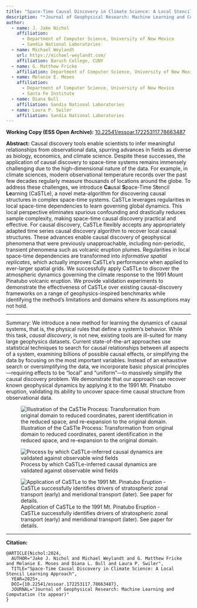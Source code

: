 ```yaml
---
title: "Space-Time Causal Discovery in Climate Science: A Local Stencil Learning Approach"
description: "*Journal of Geophysical Research: Machine Learning and Computation* (to appear)"
author:
  - name: J. Jake Nichol
    affiliation: 
      - Department of Computer Science, University of New Mexico
      - Sandia National Laboratories
  - name: Michael Weylandt
    url: https://michael-weylandt.com/
    affiliation: Baruch College, CUNY
  - name: G. Matthew Fricke
    affiliation: Department of Computer Science, University of New Mexico
  - name: Melanie E. Moses
    affiliation: 
      - Department of Computer Science, University of New Mexico
      - Santa Fe Institute
  - name: Diana Bull
    affiliation: Sandia National Laboratories
  - name: Laura P. Swiler
    affiliation: Sandia National Laboratories
---
```



**Working Copy (ESS Open Archive):** [ 10.22541/essoar.172253117.78663487](https://doi.org/ 10.22541/essoar.172253117.78663487)

**Abstract:** 
Causal discovery tools enable scientists to infer meaningful relationships from observational data, spurring advances in fields as diverse as biology, economics, and climate science. Despite these successes, the application of causal discovery to space-time systems remains immensely challenging due to the high-dimensional nature of the data. For example, in climate sciences, modern observational temperature records over the past few decades regularly measure thousands of locations around the globe. To address these challenges, we introduce **Ca**usal **S**pace-Time S**t**encil **Le**arning (CaSTLe), a novel meta-algorithm for discovering causal structures in complex space-time systems. CaSTLe leverages regularities in local space-time dependencies to learn governing global dynamics. This local perspective eliminates spurious confounding and drastically reduces sample complexity, making space-time causal discovery practical and effective. For causal discovery, CaSTLe flexibly accepts any appropriately adapted time series causal discovery algorithm to recover local causal structures. These advances enable causal discovery of geophysical phenomena that were previously unapproachable, including non-periodic, transient phenomena such as volcanic eruption plumes. Regularities in local space-time dependencies are transformed into *informative spatial replicates*, which actually improves CaSTLe's performance when applied to ever-larger spatial grids. We successfully apply CaSTLe to discover the atmospheric dynamics governing the climate response to the 1991 Mount Pinatubo volcanic eruption. We provide validation experiments to demonstrate the effectiveness of CaSTLe over existing causal-discovery frameworks on a range of geophysics-inspired benchmarks while identifying the method's limitations and domains where its assumptions may not hold.

---

Summary: We introduce a new method for learning the dynamics of causal systems, that is, the physical rules that define a system's behavior. While this task, *causal discovery*, is not new, existing tools are ill-suited for many large geophysics datasets. Current state-of-the-art approaches use statistical techniques to search for causal relationships between all aspects of a system, examining billions of possible causal effects, or simplifying the data by focusing on the most important variables. Instead of an exhaustive search or oversimplifying the data, we incorporate basic physical principles---requiring effects to be "local" and "uniform"---to massively simplify the causal discovery problem. We demonstrate that our approach can recover known geophysical dynamics by applying it to the 1991 Mt. Pinatubo eruption, validating its ability to uncover space-time causal structure from observational data.

![Illustration of the CaSTle Process: Transformation from original domain to reduced coordinates, parent identification in the reduced space, and re-expansion to the original domain.](../assets/castle/schematic.png)


![Process by which CaSTLe-inferred causal dynamics are validated against observable wind fields ](../assets/castle/CaStLe_Process.png)


![Application of CaSTLe to the 1991 Mt. Pinatubo Eruption - CaSTLe successfully identifies drivers of stratospheric zonal transport (early) and meridional transport (later). See paper for details.](../assets/castle/pinatubo_ex.png)

---

**Citation:**

```
@ARTICLE{Nichol:2024,
  AUTHOR="Jake J. Nichol and Michael Weylandt and G. Matthew Fricke and Melanie E. Moses and Diana L. Bull and Laura P. Swiler",
  TITLE="Space-Time Causal Discovery in Climate Science: A Local Stencil Learning Approach",
  YEAR=2025+,
  DOI={10.22541/essoar.172253117.78663487},
  JOURNAL="Journal of Geophysical Research: Machine Learning and Computation (to appear)"
}
```
